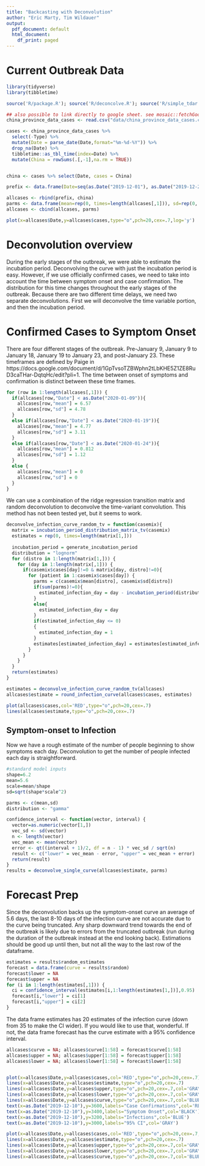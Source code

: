 ```yaml
---
title: "Backcasting with Deconvolution"
author: "Eric Marty, Tim Wildauer"
output:
  pdf_document: default
  html_document:
    df_print: paged
---
```


# Current Outbreak Data

```r

library(tidyverse)
library(tibbletime)

source('R/package.R'); source('R/deconcolve.R'); source('R/simple_tdar.R'); source('R/new_package.R');

## also possible to link directly to google sheet. see mosaic::fetchGoogle(), requires publishing sheet
china_province_data_cases <- read.csv("data/china_province_data_cases.csv",stringsAsFactors = FALSE)

cases <- china_province_data_cases %>% 
  select(-Type) %>% 
  mutate(Date = parse_date(Date,format="%m-%d-%Y")) %>% 
  drop_na(Date) %>% 
  tibbletime::as_tbl_time(index=Date) %>% 
  mutate(China = rowSums(.[,-1],na.rm = TRUE))


china <- cases %>% select(Date, cases = China)

prefix <- data.frame(Date=seq(as.Date("2019-12-01"), as.Date("2019-12-28"), by="days"), cases=rep(0, times = 28))

allcases <- rbind(prefix, china)
parms <- data.frame(mean=rep(0, times=length(allcases[,1])), sd=rep(0, times=length(allcases[,1])))
allcases <- cbind(allcases, parms)

plot(x=allcases$Date,y=allcases$cases,type="o",pch=20,cex=.7,log='y')

```

# Deconvolution overview

During the early stages of the outbreak, we were able to estimate the incubation period. Deconvolving the curve with just the incubation period is easy. However, if we use officially confirmed cases, we need to take into account the time between symptom onset and case confirmation. The distribution for this time changes throughout the early stages of the outbreak. Because there are two different time delays, we need two separate deconvolutions. First we will deconvolve the time variable portion, and then the incubation period.

# Confirmed Cases to Symptom Onset

There are four different stages of the outbreak. Pre-January 9, January 9 to January 18, January 19 to January 23, and post-January 23. These timeframes are defined by Paige in https://docs.google.com/document/d/1GpTvsoTZBWphn2tLbKHE5Z1ZE8RuD3caTHar-DqtqHc/edit?pli=1. The time between onset of symptoms and confirmation is distinct between these time frames.

```r

for (row in 1:length(allcases[,1])) {
  if(allcases[row,"Date"] < as.Date("2020-01-09")){
    allcases[row,"mean"] = 6.57
    allcases[row,"sd"] = 4.78
  }
  else if(allcases[row,"Date"] < as.Date("2020-01-19")){
    allcases[row,"mean"] = 4.77
    allcases[row,"sd"] = 3.11
  }
  else if(allcases[row,"Date"] < as.Date("2020-01-24")){
    allcases[row,"mean"] = 0.812
    allcases[row,"sd"] = 1.12
  }
  else {
    allcases[row,"mean"] = 0
    allcases[row,"sd"] = 0
  }
}

```

We can use a combination of the ridge regression transition matrix and random deconvolution to deconvolve the time-variant convolution. This method has not been tested yet, but it seems to work. 

```r

deconvolve_infection_curve_random_tv = function(casemix){
  matrix = incubation_period_distribution_matrix_tv(casemix)
  estimates = rep(0, times=length(matrix[1,]))
  
  incubation_period = generate_incubation_period
  distribution = "lognorm"
  for (distro in 1:length(matrix[1,])) {
    for (day in 1:length(matrix[,1])) {
      if(casemix$cases[day]!=0 & matrix[day, distro]!=0){
        for (patient in 1:casemix$cases[day]) {
          parms = c(casemix$mean[distro], casemix$sd[distro])
          if(sum(parms)!=0){
            estimated_infection_day = day - incubation_period(distribution, parms = c(casemix$mean[distro], casemix$sd[distro]))
          }
          else{
            estimated_infection_day = day
          }
          if(estimated_infection_day <= 0)
          {
            estimated_infection_day = 1
          }
          estimates[estimated_infection_day] = estimates[estimated_infection_day] + matrix[day, distro]/sum(matrix[day,])
        }
      }
    }
  }
  return(estimates)
}

estimates = deconvolve_infection_curve_random_tv(allcases)
allcases$estimate = round_infection_curve(allcases$cases, estimates)

plot(allcases$cases,col='RED',type="o",pch=20,cex=.7)
lines(allcases$estimate,type="o",pch=20,cex=.7)

```


## Symptom-onset to Infection

Now we have a rough estimate of the number of people beginning to show symptoms each day. Deconvolution to get the number of people infected each day is straightforward.  

```r

#standard model inputs
shape=6.2
mean=5.6
scale=mean/shape
sd=sqrt(shape*scale^2)

parms <- c(mean,sd)
distribution <- "gamma"

confidence_interval <- function(vector, interval) {
  vector=as.numeric(vector[1,])
  vec_sd <- sd(vector)
  n <- length(vector)
  vec_mean <- mean(vector)
  error <- qt((interval + 1)/2, df = n - 1) * vec_sd / sqrt(n)
  result <- c("lower" = vec_mean - error, "upper" = vec_mean + error)
  return(result)
}
results = deconvolve_single_curve(allcases$estimate, parms)

```

# Forecast Prep

Since the deconvolution backs up the symptom-onset curve an average of 5.6 days, the last 8-10 days of the infection curve are not accurate due to the curve being truncated. Any sharp downward trend towards the end of the outbreak is likely due to errors from the truncated outbreak (run during the duration of the outbreak instead at the end looking back). Estimations should be good up until then, but not all the way to the last row of the dataframe. 

```r
estimates = results$random_estimates
forecast = data.frame(curve = results$random)
forecast$lower = NA
forecast$upper = NA
for (i in 1:length(estimates[,1])) {
  ci = confidence_interval(estimates[i,1:length(estimates[1,])],0.95)
  forecast[i,"lower"] = ci[1]
  forecast[i,"upper"] = ci[2]
}

```

The data frame estimates has 20 estimates of the infection curve (down from 35 to make the CI wider). If you would like to use that, wonderful. If not, the data frame forecast has the curve estimate with a 95% confidence interval.

```r

allcases$curve = NA; allcases$curve[1:58] = forecast$curve[1:58]
allcases$upper = NA; allcases$upper[1:58] = forecast$upper[1:58]
allcases$lower = NA; allcases$lower[1:58] = forecast$lower[1:58]


plot(x=allcases$Date,y=allcases$cases,col='RED',type="o",pch=20,cex=.7)
lines(x=allcases$Date,y=allcases$estimate,type="o",pch=20,cex=.7)
lines(x=allcases$Date,y=allcases$upper,type="o",pch=20,cex=.7,col='GRAY')
lines(x=allcases$Date,y=allcases$lower,type="o",pch=20,cex=.7,col='GRAY')
lines(x=allcases$Date,y=allcases$curve,type="o",pch=20,cex=.7,col='BLUE')
text(x=as.Date("2019-12-10"),y=3600,labels="Case Confirmations",col='RED')
text(x=as.Date("2019-12-10"),y=3400,labels="Symptom Onset",col='BLACK')
text(x=as.Date("2019-12-10"),y=3200,labels="Infections",col='BLUE')
text(x=as.Date("2019-12-10"),y=3000,labels="95% CI",col='GRAY')

plot(x=allcases$Date,y=allcases$cases,col='RED',type="o",pch=20,cex=.7,log = 'y')
lines(x=allcases$Date,y=allcases$estimate,type="o",pch=20,cex=.7)
lines(x=allcases$Date,y=allcases$upper,type="o",pch=20,cex=.7,col='GRAY')
lines(x=allcases$Date,y=allcases$lower,type="o",pch=20,cex=.7,col='GRAY')
lines(x=allcases$Date,y=allcases$curve,type="o",pch=20,cex=.7,col='BLUE')
```

